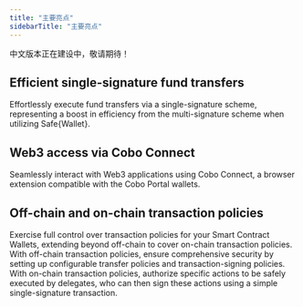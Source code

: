 ```yaml
---
title: "主要亮点"
sidebarTitle: "主要亮点"
---
```


<Warning>中文版本正在建设中，敬请期待！</Warning>

## Efficient single-signature fund transfers
Effortlessly execute fund transfers via a single-signature scheme, representing a boost in efficiency from the multi-signature scheme when utilizing Safe&#123;Wallet&#125;.

## Web3 access via Cobo Connect
Seamlessly interact with Web3 applications using Cobo Connect, a browser extension compatible with the Cobo Portal wallets.

## Off-chain and on-chain transaction policies
Exercise full control over transaction policies for your Smart Contract Wallets, extending beyond off-chain to cover on-chain transaction policies. With off-chain transaction policies, ensure comprehensive security by setting up configurable transfer policies and transaction-signing policies. With on-chain transaction policies, authorize specific actions to be safely executed by delegates, who can then sign these actions using a simple single-signature transaction.